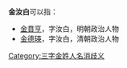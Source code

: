 '''金汝白'''可以指：
* [[金賁亨|金賁亨]]，字汝白，明朝政治人物
* [[金德瑛|金德瑛]]，字汝白，清朝政治人物

{{disambig}}

[[Category:三字金姓人名消歧义|Category:三字金姓人名消歧义]]